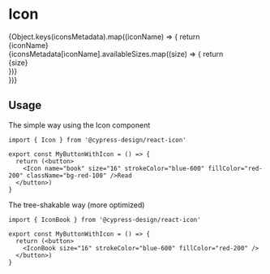 

# Icon

<Meta title="Icon" component={Icon} />

<Canvas>
  <Story name="Icon">
    <div>
      {Object.keys(iconsMetadata).map((iconName) => {
        return <div key={iconName} className="flex align-center items-center border-b border-solid border-gray-300 pb-2 pt-4">
          <div className="w-45 text-right mr-4">{iconName}</div>
          {iconsMetadata[iconName].availableSizes.map((size) => {
            return <div className="mr-4 text-center bg-gray-50 pb-1" key={`${iconName}_${size}`}>
              <Icon name={iconName} size={size} strokeColor="blue-600" fillColor="red-200" className="m-2 mb-1"/>
              <div className="text-xs text-gray-600 mt-8px">{size}</div>
            </div>
          })}
        </div>
      })}
    </div>
  </Story>
</Canvas>

## Usage

The simple way using the Icon component

```tsx
import { Icon } from '@cypress-design/react-icon'

export const MyButtonWithIcon = () => {
  return (<button>
    <Icon name="book" size="16" strokeColor="blue-600" fillColor="red-200" className="bg-red-100" />Read
  </button>)
}
```

The tree-shakable way (more optimized)

```tsx
import { IconBook } from '@cypress-design/react-icon'

export const MyButtonWithIcon = () => {
  return (<button>
    <IconBook size="16" strokeColor="blue-600" fillColor="red-200" />
  </button>)
}
```